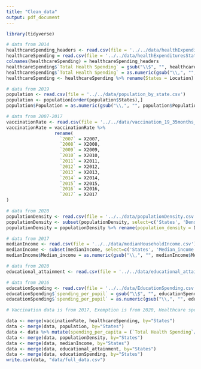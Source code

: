 ```yaml
---
title: "Clean_data"
output: pdf_document
---
```


```r
library(tidyverse)
```

```r
# data from 2014
healthcareSpending_headers <- read.csv(file = '../../data/healthExpendituresState.csv', skip = 1, nrows = 1, as.is = TRUE)
healthcareSpending = read.csv(file = '../../data/healthExpendituresState.csv', skip = 3, nrows = 51, as.is = TRUE)
colnames(healthcareSpending) = healthcareSpending_headers
healthcareSpending$`Total Health Spending` = gsub("\\$", "", healthcareSpending$`Total Health Spending`)
healthcareSpending$`Total Health Spending` = as.numeric(gsub("\\,", "", healthcareSpending$`Total Health Spending`))
healthcareSpending <- healthcareSpending %>% rename(States = Location)
```

```r
# data from 2019
population <- read.csv(file = '../../data/population_by_state.csv')
population <- population[order(population$States),]
population$Population = as.numeric(gsub("\\,", "", population$Population))
```

```r
# data from 2007-2017
vaccinationRate <- read.csv(file = '../../data/vaccination_19_35months_exemption.csv')
vaccinationRate = vaccinationRate %>% 
                  rename(
                    `2007` = X2007,  
                    `2008` = X2008,
                    `2009` = X2009,
                    `2010` = X2010,
                    `2011` = X2011,
                    `2012` = X2012,
                    `2013` = X2013,
                    `2014` = X2014,
                    `2015` = X2015,
                    `2016` = X2016,
                    `2017` = X2017
)
```

```r
# data from 2020
populationDensity <- read.csv(file = '../../data/populationDensity.csv')
populationDensity <- subset(populationDensity, select=c('States', 'Density'))
populationDensity = populationDensity %>% rename(population_density = Density)
```

```r
# data from 2017
medianIncome <- read.csv(file = '../../data/medianHouseholdIncome.csv')
medianIncome <- subset(medianIncome, select=c('States', 'Median_income'))
medianIncome$Median_income = as.numeric(gsub("\\,", "", medianIncome$Median_income))
```

```r
# data from 2020
educational_attainment <- read.csv(file = '../../data/educational_attainment.csv')
```

```r
# data from 2016
educationSpending <- read.csv(file = '../../data/EducationSpending.csv')
educationSpending$`spending_per_pupil` = gsub("\\$", "", educationSpending$`spending_per_pupil`)
educationSpending$`spending_per_pupil` = as.numeric(gsub("\\,", "", educationSpending$`spending_per_pupil`))
```


```r
# Vaccination data is from 2017, Exemption is from 2020, Healthcare spending is from 2014

data <- merge(vaccinationRate, healthcareSpending, by="States")
data <- merge(data, population, by="States")
data <- data %>% mutate(spending_per_capita = (`Total Health Spending`/Population)*1000000)
data <- merge(data, populationDensity, by="States")
data <- merge(data, medianIncome, by="States")
data <- merge(data, educational_attainment, by="States")
data <- merge(data, educationSpending, by="States")
write.csv(data, "data/full_data.csv")
```




